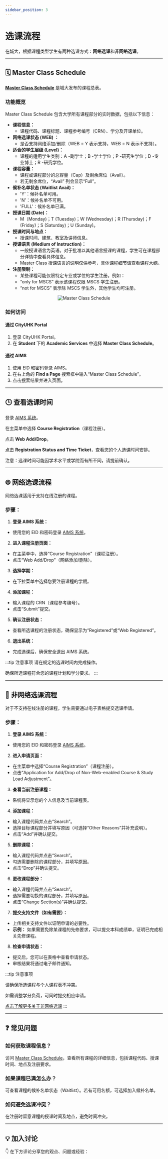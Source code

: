 ```yaml
---
sidebar_position: 3
---
```



# 选课流程

在城大，根据课程类型学生有两种选课方式：**网络选课**和**非网络选课**。

---

## 🗓️ Master Class Schedule

[**Master Class Schedule**](https://www.cityu.edu.hk/portal/aims/sso/STUDENT_MASTER_CLASS_SCHEDULE) 是城大发布的课程总表。

### 功能概览
Master Class Schedule 包含大学所有课程部分的实时数据，包括以下信息：
- **课程信息：**
    - 课程代码、课程标题、课程参考编号（CRN）、学分及开课单位。
- **网络选课状态 (WEB) ：**
    - 是否支持网络添加/删除（WEB = Y 表示支持，WEB = N 表示不支持）。
- **适合的学生层级 (Level)：**
    - 课程的适用学生类别：A -副学士；B -学士学位；P -研究生学位；D -专业博士；R -研究学位。
- **课程容量：**
    - 课程或课程部分的总容量（Cap）及剩余席位（Avail）。
    - 若无剩余席位，“Avail” 列会显示“Full”。
- **候补名单状态 (Waitlist Avail)：**
    - 'Y'：候补名单可用。
    - 'N'：候补名单不可用。
    - 'FULL'：候补名单已满。
- **授课日期 (Date)：**
  - M（Monday)；T (Tuesday)；W (Wednesday)；R (Thursday)；F (Friday)；S (Saturday)；U (Sunday)。
- **授课时间与地点：**
    - 授课时间、建筑、教室及讲师信息。
- **授课语言 (Medium of Instruction)：**
    - 一般授课语言为英语。对于批准以其他语言授课的课程，学生可在课程部分详情中查看具体信息。
    - Master Class 授课语言的说明仅供参考，具体课程细节请查看课程大纲。
- **注册限制：**
    - 某些课程可能仅限特定专业或学位的学生注册。例如：
    - “only for MSCS” 表示该课程仅限 MSCS 学生注册。
    - “not for MSCS” 表示除 MSCS 学生外，其他学生均可注册。

<div align="center" className={styles.imageContainer}>
    <img
        className={styles.heroImage}
        src="https://penjc.github.io/CityU/img/Master-Class-Schedule.png"
        alt="Master Class Schedule"
        style={{
            width: "100%"
        }}
    />
</div>

### 如何访问

#### **通过 CityUHK Portal**
1. 登录 CityUHK Portal。
2. 在 **Student** 下的 **Academic Services** 中选择 **Master Class Schedule**。

#### **通过 AIMS**
1. 使用 EID 和密码登录 AIMS。
2. 在右上角的 **Find a Page** 搜索框中输入“Master Class Schedule”。
3. 点击搜索结果并进入页面。

---

## 🕒 查看选课时间

登录 [AIMS 系统](https://banweb.cityu.edu.hk)。

在主菜单中选择 **Course Registration**（课程注册）。

点击 **Web Add/Drop**。

点击 **Registration Status and Time Ticket**，查看您的个人选课时间安排。

注意：选课时间可能因学术水平或学院而有所不同，请提前确认。

---

## 🌐 网络选课流程

网络选课适用于支持在线注册的课程。

### 步骤：

1. **登录 AIMS 系统：**
- 使用您的 EID 和密码登录 [AIMS 系统](https://banweb.cityu.edu.hk)。

2. **进入课程注册页面：**
- 在主菜单中，选择“Course Registration”（课程注册）。
- 点击“Web Add/Drop”（网络添加/删除）。

3. **选择学期：**
- 在下拉菜单中选择您要注册课程的学期。

4. **添加课程：**
- 输入课程的 CRN（课程参考编号）。
- 点击“Submit”提交。

5. **确认注册状态：**
- 查看所选课程的注册状态，确保显示为“Registered”或“Web Registered”。

6. **退出系统：**
- 完成选课后，确保安全退出 AIMS 系统。

:::tip 注意事项
请在规定的选课时间内完成操作。

确保所选课程符合您的课程计划和学分要求。
:::

---

## 📝 非网络选课流程

对于不支持在线注册的课程，学生需要通过电子表格提交选课申请。

### 步骤：

1. **登录 AIMS 系统：**
- 使用您的 EID 和密码登录 [AIMS 系统](https://banweb.cityu.edu.hk)。

2. **进入申请页面：**
- 在主菜单中选择“Course Registration”（课程注册）。
- 点击“Application for Add/Drop of Non-Web-enabled Course & Study Load Adjustment”。

3. **查看当前注册课程：**
- 系统将显示您的个人信息及当前课程表。

4. **添加课程：**
- 输入课程代码并点击“Search”。
- 选择目标课程部分并填写原因（可选择“Other Reasons”并补充说明）。
- 点击“Add”并确认提交。

5. **删除课程：**
- 输入课程代码并点击“Search”。
- 勾选需要删除的课程部分，并填写原因。
- 点击“Drop”并确认提交。

6. **更改课程部分：**
- 输入课程代码并点击“Search”。
- 选择需要切换的课程部分，并填写原因。
- 点击“Change Section(s)”并确认提交。

7. **提交支持文件（如有需要）：**
- 上传相关支持文件以证明申请的必要性。
 - **示例：** 如果需要免除某课程的先修要求，可以提交本科成绩单，证明已完成相关先修课程。
8. **检查申请状态：**
- 提交后，您可以在表格中查看申请状态。
- 审核结果将通过电子邮件通知。

:::tip 注意事项

请确保所选课程与个人课程表不冲突。

如需调整学分负荷，可同时提交相应申请。

[点击了解更多关于非网络选课](https://www.cityu.edu.hk/sgs/student/masters/coursereg/non-web)
:::



---

## ❓ 常见问题

### 如何获取课程信息？

访问 [Master Class Schedule](https://www.cityu.edu.hk/portal/aims/sso/STUDENT_MASTER_CLASS_SCHEDULE)，查看所有课程的详细信息，包括课程代码、授课时间、地点及注册要求。

### 如果课程已满怎么办？

可查看课程的候补名单状态（Waitlist）。若有可用名额，可选择加入候补名单。

### 如何避免选课冲突？

在注册时留意课程的授课时间及地点，避免时间冲突。

---

## **💡 加入讨论**

👇 在下方评论分享您的观点、问题或经验：
<Utterances />
